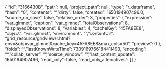 {
    "id": "3166430B",
    "path": null,
    "project_path": null,
    "type": "r_dataframe",
    "hash": "0",
    "contents": "",
    "dirty": false,
    "created": 1650194907496.0,
    "source_on_save": false,
    "relative_order": 3,
    "properties": {
        "expression": "var_glmnet",
        "caption": "var_glmnet",
        "totalObservations": 8,
        "displayedObservations": 8,
        "variables": 4,
        "cacheKey": "45FA8EE8",
        "object": "var_glmnet",
        "environment": "",
        "contentUrl": "grid_resource/gridviewer.html?env=&obj=var_glmnet&cache_key=45FA8EE8&max_cols=50",
        "preview": 0
    },
    "folds": "",
    "lastKnownWriteTime": 7309169766184411493,
    "encoding": "",
    "collab_server": "",
    "source_window": "",
    "last_content_update": 1650194907496,
    "read_only": false,
    "read_only_alternatives": []
}                                                                                                                                                                                                                                                                                                                                                                                                                                                                                                                                                                                                                                                                                                                                                                                                                                                                                                                                                                                                                                                                                                                                                                                                                                                                                                                                                                                                                                                                                                                                                                                                                                                                                                                                                                                                                                                                                                                                                                                                                                                                                                                                                                                                                                                                                                                                                                                                                                                                                                                                                                                                                                                                                                                                                                                                                                                                                                                                                                                                                                                                                                                                                                                                                                                                                                                                                  